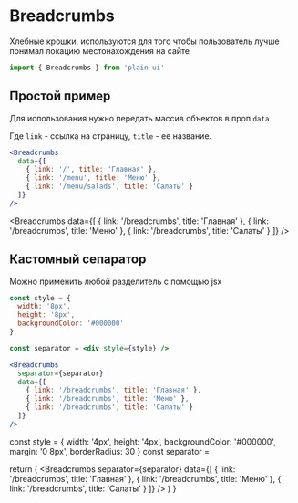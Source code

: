 
# Breadcrumbs
Хлебные крошки, используются для того чтобы пользователь лучше понимал локацию местонахождения на сайте

```js
import { Breadcrumbs } from 'plain-ui'
```

## Простой пример
Для использования нужно передать массив объектов в проп `data`

Где `link` - ссылка на страницу, `title` - ее название.
```jsx
<Breadcrumbs
  data={[
    { link: '/', title: 'Главная' },
    { link: '/menu', title: 'Меню' },
    { link: '/menu/salads', title: 'Салаты' }
  ]}
/>
```

<Breadcrumbs
  data={[
    { link: '/breadcrumbs', title: 'Главная' },
    { link: '/breadcrumbs', title: 'Меню' },
    { link: '/breadcrumbs', title: 'Салаты' }
  ]}
/>

## Кастомный сепаратор
Можно применить любой разделитель с помощью jsx
```jsx
const style = {
  width: '8px',
  height: '8px',
  backgroundColor: '#000000'
}

const separator = <div style={style} />

<Breadcrumbs
  separator={separator}
  data={[
    { link: '/breadcrumbs', title: 'Главная' },
    { link: '/breadcrumbs', title: 'Меню' },
    { link: '/breadcrumbs', title: 'Салаты' }
  ]}
/>
```

  const style = {
    width: '4px',
    height: '4px',
    backgroundColor: '#000000',
    margin: '0 8px',
    borderRadius: 30
  }
  const separator = <div style={style} />
  return (
    <Breadcrumbs
      separator={separator}
      data={[
        { link: '/breadcrumbs', title: 'Главная' },
        { link: '/breadcrumbs', title: 'Меню' },
        { link: '/breadcrumbs', title: 'Салаты' }
      ]}
    />
  )
}

<ExampleSeparator />
